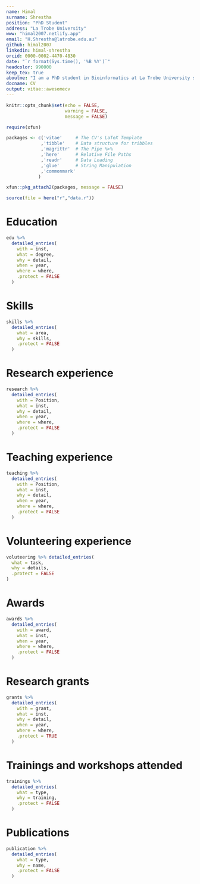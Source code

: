 ```yaml
---
name: Himal
surname: Shrestha
position: "PhD Student"
address: "La Trobe University"
www: "himal2007.netlify.app"
email: "H.Shrestha@latrobe.edu.au"
github: himal2007
linkedin: himal-shrestha
orcid: 0000-0002-4470-4830
date: "`r format(Sys.time(), '%B %Y')`"
headcolor: 990000
keep_tex: true
aboutme: "I am a PhD student in Bioinformatics at La Trobe University studying the transmission of a parasitic disease called River Blindness. I utilize different computational and mathematical approaches to integrate genomic, environmental and epidemiological data to predict, prevent and eliminate both infectious and non-infectious diseases. I am equally adept at different molecular and laboratory techniques."
docname: CV
output: vitae::awesomecv
---
```


```r
knitr::opts_chunk$set(echo = FALSE,
                      warning = FALSE,
                      message = FALSE)

require(xfun)

packages <- c('vitae'     # The CV's LaTeX Template
             ,'tibble'    # Data structure for tribbles
             ,'magrittr'  # The Pipe %>%
             ,'here'      # Relative File Paths
             ,'readr'     # Data Loading
             ,'glue'      # String Manipulation
             ,'commonmark'
            )

xfun::pkg_attach2(packages, message = FALSE)

source(file = here("r","data.r"))

```

# Education

```r

edu %>%
  detailed_entries(
    with = inst,
    what = degree,
    why = detail,
    when = year,
    where = where,
    .protect = FALSE
  )

```

# Skills
```r
skills %>%
  detailed_entries(
    what = area,
    why = skills,
    .protect = FALSE
  )
```

# Research experience
```r
research %>%
  detailed_entries(
    with = Position,
    what = inst,
    why = detail,
    when = year,
    where = where,
    .protect = FALSE
  )
```

# Teaching experience
```r
teaching %>%
  detailed_entries(
    with = Position,
    what = inst,
    why = detail,
    when = year,
    where = where,
    .protect = FALSE
  )
```

# Volunteering experience
```r
voluteering %>% detailed_entries(
  what = task,
  why = details,
  .protect = FALSE
)
```

# Awards
```r
awards %>%
  detailed_entries(
    with = award,
    what = inst,
    when = year,
    where = where,
    .protect = FALSE
  )
```

# Research grants
```r
grants %>%
  detailed_entries(
    with = grant,
    what = inst,
    why = detail,
    when = year,
    where = where,
    .protect = TRUE
  )
```

# Trainings and workshops attended
```r
trainings %>%
  detailed_entries(
    what = type,
    why = training,
    .protect = FALSE
  )
```

# Publications

```r
publication %>%
  detailed_entries(
    what = type,
    why = name,
    .protect = FALSE
  )
```

